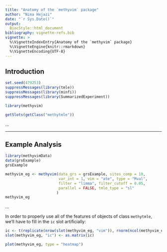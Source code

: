 ```yaml
---
title: "Anatomy of the `methyvim` package"
author: "Nima Hejazi"
date: "`r Sys.Date()`"
output:
  BiocStyle::html_document
bibliography: vignette-refs.bib
vignette: >
  %\VignetteIndexEntry{Anatomy of the `methyvim` package}
  %\VignetteEngine{knitr::rmarkdown}
  %\VignetteEncoding{UTF-8}
---
```


## Introduction

```r
set.seed(479253)
suppressMessages(library(tmle))
suppressMessages(library(minfi))
suppressMessages(library(SummarizedExperiment))
```

```r
library(methyvim)
```

```r
getSlots(getClass("methytmle"))
```

...

---

## Example Analysis

```r
library(methyvimData)
data(grsExample)
grsExample
```

```r
methyvim_eg <- methyvim(data_grs = grsExample, sites_comp = 10,
                        var_int = 1, vim = "ate", type = "Mval",
                        filter = "limma", filter_cutoff = 0.05,
                        parallel = FALSE, tmle_type = "sl"
                       )
methyvim_eg
```

...

In order to properly use all of the features of objects of class `methytmle`,
we'll have to fill in the `ic` slot artificially:

```r
ic <- t(replicate(nrow(slot(methyvim_eg, "vim")), rnorm(ncol(methyvim_eg))))
slot(methyvim_eg, "ic") <- as.matrix(ic)
```

```r
plot(methyvim_eg, type = "heatmap")
```
